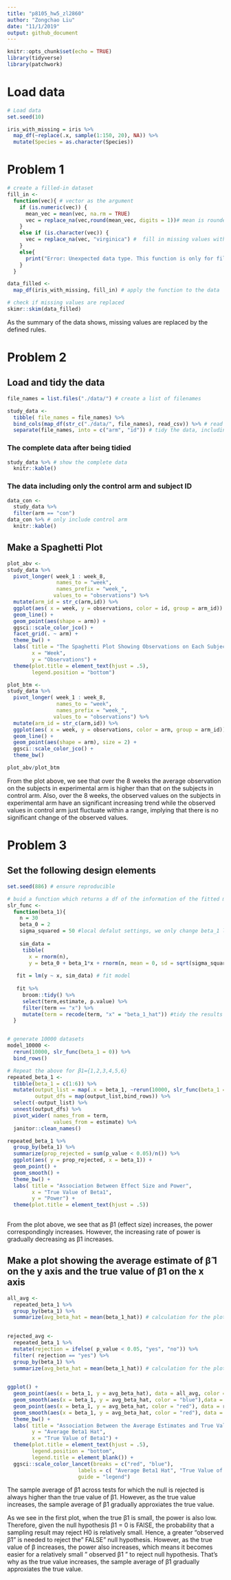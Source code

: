 ```yaml
---
title: "p8105_hw5_zl2860"
author: "Zongchao Liu"
date: "11/1/2019"
output: github_document
---
```


```r
knitr::opts_chunk$set(echo = TRUE)
library(tidyverse)
library(patchwork)
```


# Load data
```r
# Load data
set.seed(10)

iris_with_missing = iris %>% 
  map_df(~replace(.x, sample(1:150, 20), NA)) %>%
  mutate(Species = as.character(Species))
```


# Problem 1

```r
# create a filled-in dataset
fill_in <-
  function(vec){ # vector as the argument
    if (is.numeric(vec)) {
      mean_vec = mean(vec, na.rm = TRUE)
      vec = replace_na(vec,round(mean_vec, digits = 1))# mean is rounded
    }
    else if (is.character(vec)) {
      vec = replace_na(vec, "virginica") #  fill in missing values with "virginica"
    }
    else{
      print("Error: Unexpected data type. This function is only for filling in missing values of numeric and character data. ")
    }
  }

data_filled <-
  map_df(iris_with_missing, fill_in) # apply the function to the data

# check if missing values are replaced
skimr::skim(data_filled)
```

As the summary of the data shows, missing values are replaced by the defined rules.

# Problem 2 

## Load and tidy the data

```r
file_names = list.files("./data/") # create a list of filenames

study_data <-
  tibble( file_names = file_names) %>%
  bind_cols(map_df(str_c("./data/", file_names), read_csv)) %>% # read and save the result in the created dataframe
  separate(file_names, into = c("arm", "id")) # tidy the data, including the subject ID, arm, and observations over time
```

### The complete data after being tidied
```r
study_data %>% # show the complete data
  knitr::kable()
```

### The data including only the control arm and subject ID
```r

data_con <- 
  study_data %>%
  filter(arm == "con")
data_con %>% # only include control arm
  knitr::kable()
```

## Make a Spaghetti Plot

```r
plot_abv <-
study_data %>%
  pivot_longer( week_1 : week_8,
                names_to = "week",
                names_prefix = "week_",
               values_to = "observations") %>%
  mutate(arm_id = str_c(arm,id)) %>%
  ggplot(aes( x = week, y = observations, color = id, group = arm_id)) +
  geom_line() +
  geom_point(aes(shape = arm)) +
  ggsci::scale_color_jco() +
  facet_grid(. ~ arm) +
  theme_bw() +
  labs( title = "The Spaghetti Plot Showing Observations on Each Subject Over Time",
        x = "Week",
        y = "Observations") +
  theme(plot.title = element_text(hjust = .5),
        legend.position = "bottom") 

plot_btm <-
study_data %>%
  pivot_longer( week_1 : week_8,
                names_to = "week",
                names_prefix = "week_",
               values_to = "observations") %>%
  mutate(arm_id = str_c(arm,id)) %>%
  ggplot(aes( x = week, y = observations, color = arm, group = arm_id)) +
  geom_line() +
  geom_point(aes(shape = arm), size = 2) +
  ggsci::scale_color_jco() +
  theme_bw()

plot_abv/plot_btm
```


From the plot above, we see that over the 8 weeks the average observation on the subjects in experimental arm is higher than that on the subjects in control arm. Also, over the 8 weeks, the observed values on the subjects in experimental arm have an significant increasing trend while the observed values in control arm just fluctuate within a range, implying that there is no significant change of the observed values.


# Problem 3

## Set the following design elements

```r
set.seed(886) # ensure reproducible

# buid a function which returns a df of the information of the fitted model
slr_func <- 
  function(beta_1){
    n = 30
    beta_0 = 2
    sigma_squared = 50 #local defalut settings, we only change beta_1 later 
    
    sim_data =  
     tibble(
       x = rnorm(n),
       y = beta_0 + beta_1*x + rnorm(n, mean = 0, sd = sqrt(sigma_squared))) # create raw data for regression
   
   fit = lm(y ~ x, sim_data) # fit model
   
   fit %>%
     broom::tidy() %>%
     select(term,estimate, p.value) %>%
     filter(term == "x") %>%
     mutate(term = recode(term, "x" = "beta_1_hat")) #tidy the results
  } 


# generate 10000 datasets
model_10000 <-
  rerun(10000, slr_func(beta_1 = 0)) %>%
  bind_rows() 

# Repeat the above for β1={1,2,3,4,5,6}
repeated_beta_1 <- 
  tibble(beta_1 = c(1:6)) %>%
  mutate(output_list = map(.x = beta_1, ~rerun(10000, slr_func(beta_1 = .x ))),
         output_dfs = map(output_list,bind_rows)) %>%
  select(-output_list) %>%
  unnest(output_dfs) %>%
  pivot_wider( names_from = term,
               values_from = estimate) %>%
  janitor::clean_names()

```

```r
repeated_beta_1 %>%
  group_by(beta_1) %>%
  summarize(prop_rejected = sum(p_value < 0.05)/n()) %>%
  ggplot(aes( y = prop_rejected, x = beta_1)) +
  geom_point() +
  geom_smooth() +
  theme_bw() +
  labs( title = "Association Between Effect Size and Power",
        x = "True Value of Beta1",
        y = "Power") +
  theme(plot.title = element_text(hjust = .5))
  
```

From the plot above, we see that as β1 (effect size) increases, the power correspondingly increases. However, the increasing rate of power is gradually decreasing as β1 increases.


## Make a plot showing the average estimate of β̂ 1 on the y axis and the true value of β1 on the x axis

```r

all_avg <-
  repeated_beta_1 %>%
  group_by(beta_1) %>%
  summarize(avg_beta_hat = mean(beta_1_hat)) # calculation for the plot
  

rejected_avg <- 
  repeated_beta_1 %>%
  mutate(rejection = ifelse( p_value < 0.05, "yes", "no")) %>%
  filter( rejection == "yes") %>%
  group_by(beta_1) %>%
  summarize(avg_beta_hat = mean(beta_1_hat)) # calculation for the plot
  

ggplot() + 
  geom_point(aes(x = beta_1, y = avg_beta_hat), data = all_avg, color = "blue") +
  geom_smooth(aes(x = beta_1, y = avg_beta_hat, color = "blue"),data = all_avg) +
  geom_point(aes(x = beta_1, y = avg_beta_hat, color = "red"), data = rejected_avg) +
  geom_smooth(aes(x = beta_1, y = avg_beta_hat, color = "red"), data = rejected_avg) +
  theme_bw() +
  labs( title = "Association Between the Average Estimates and True Values",
        y = "Average Beta1 Hat",
        x = "True Value of Beta1") +
  theme(plot.title = element_text(hjust = .5),
        legend.position = "bottom",
        legend.title = element_blank()) +
  ggsci::scale_color_lancet(breaks = c("red", "blue"),
                       labels = c( "Average Beta1 Hat", "True Value of Beta1"),
                       guide = "legend")
```

The sample average of β̂1 across tests for which the null is rejected is always higher than the true value of β1. However, as the true value increases, the sample average of β̂1 gradually approxiates the true value.

As we see in the first plot, when the true β1 is small, the power is also low. Therefore, given the null hypothesis β1 = 0 is FAlSE, the probability that a sampling result may reject H0 is relatively small. Hence, a greater "observed β̂1" is needed to reject the" FALSE" null hypothesis. However, as the true value of β increases, the power also increases, which means it becomes easier for a relatively small " observed β̂1 " to reject null hypothesis. That's why as the true value increases, the sample average of β̂1  gradually approxiates the true value.